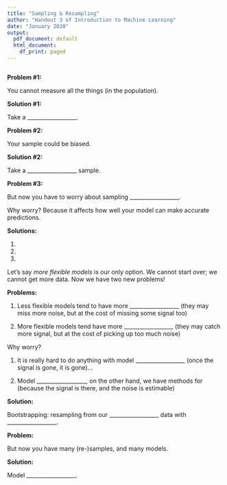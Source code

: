 ```yaml
---
title: "Sampling & Resampling"
author: "Handout 3 of Introduction to Machine Learning"
date: "January 2020"
output:
  pdf_document: default
  html_document:
    df_print: paged
---
```


```r

```


**Problem #1:**

You cannot measure all the things (in the population).

\bigskip

**Solution #1:**

Take a __________________.

\bigskip
\bigskip



**Problem #2:**

Your sample could be biased.

\bigskip

**Solution #2:**

Take a __________________ sample.

\bigskip
\bigskip



**Problem #3:**

But now you have to worry about sampling __________________. 

Why worry? Because it affects how well your model can make accurate predictions.

\bigskip

**Solutions:**

1. 
1. 
1. 

\bigskip
\bigskip
    
\clearpage


Let’s say *more flexible models* is our only option. We cannot start over; we cannot get more data. Now we have two new problems!

**Problems:**

1. Less flexible models tend to have more __________________ (they may miss more noise, but at the cost of missing some signal too)

    \bigskip

1. More flexible models tend have more __________________ (they may catch more signal, but at the cost of picking up too much noise)

    \bigskip

Why worry?

1. It is really hard to do anything with model __________________ (once the signal is gone, it is gone)…

    \bigskip

1. Model __________________, on the other hand, we have methods for (because the signal is there, and the noise is estimable) 

    \bigskip

**Solution:**

Bootstrapping: resampling from our __________________ data with __________________.

\bigskip
\bigskip
\bigskip
\bigskip

**Problem:**

But now you have many (re-)samples, and many models. 

\bigskip

**Solution:**

Model __________________.

